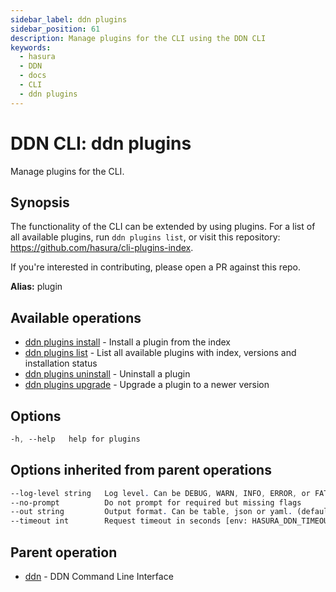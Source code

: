 ```yaml
---
sidebar_label: ddn plugins
sidebar_position: 61
description: Manage plugins for the CLI using the DDN CLI
keywords:
  - hasura
  - DDN
  - docs
  - CLI
  - ddn plugins
---
```


# DDN CLI: ddn plugins

Manage plugins for the CLI.

## Synopsis

The functionality of the CLI can be extended by using plugins. For a list of all available plugins, run
`ddn plugins list`, or visit this repository: https://github.com/hasura/cli-plugins-index.

If you're interested in contributing, please open a PR against this repo.

**Alias:** plugin

## Available operations

- [ddn plugins install](/reference/cli/commands/ddn_plugins_install) - Install a plugin from the index
- [ddn plugins list](/reference/cli/commands/ddn_plugins_list) - List all available plugins with index, versions and
  installation status
- [ddn plugins uninstall](/reference/cli/commands/ddn_plugins_uninstall) - Uninstall a plugin
- [ddn plugins upgrade](/reference/cli/commands/ddn_plugins_upgrade) - Upgrade a plugin to a newer version

## Options

```sass
-h, --help   help for plugins
```

## Options inherited from parent operations

```sass
--log-level string   Log level. Can be DEBUG, WARN, INFO, ERROR, or FATAL. (default "INFO")
--no-prompt          Do not prompt for required but missing flags
--out string         Output format. Can be table, json or yaml. (default "table")
--timeout int        Request timeout in seconds [env: HASURA_DDN_TIMEOUT] (default 100)
```

## Parent operation

- [ddn](/reference/cli/commands/ddn) - DDN Command Line Interface
